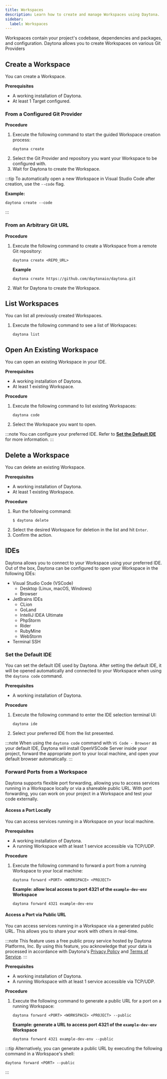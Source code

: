 ```yaml
---
title: Workspaces
description: Learn how to create and manage Workspaces using Daytona.
sidebar:
  label: Workspaces
---
```


Workspaces contain your project's codebase, dependencies and packages, and configuration.
Daytona allows you to create Workspaces on various Git Providers

## Create a Workspace
You can create a Workspace.

__Prerequisites__
*   A working installation of Daytona.
*   At least 1 Target configured.

### From a Configured Git Provider
__Procedure__
1.  Execute the following command to start the guided Workspace creation process:
    ```shell
    daytona create
    ```
2.  Select the Git Provider and repository you want your Workspace to be configured with.
3.  Wait for Daytona to create the Workspace.

:::tip
To automatically open a new Workspace in Visual Studio Code after creation, use the `--code` flag.

__Example:__
```shell
daytona create --code
```
:::

### From an Arbitrary Git URL
__Procedure__
1.  Execute the following command to create a Workspace from a remote Git repository:
    ```shell
    daytona create <REPO_URL>
    ```

    __Example__
    ```shell
    daytona create https://github.com/daytonaio/daytona.git
    ```
2.  Wait for Daytona to create the Workspace.

## List Workspaces
You can list all previously created Workspaces.

1.  Execute the following command to see a list of Workspaces:
    ```shell
    daytona list
    ```

## Open An Existing Workspace
You can open an existing Workspace in your IDE.

__Prerequisites__
*   A working installation of Daytona.
*   At least 1 existing Workspace.

__Procedure__
1.  Execute the following command to list existing Workspaces:
    ```shell
    daytona code
    ```
2.  Select the Workspace you want to open.

:::note
You can configure your preferred IDE.
Refer to __[Set the Default IDE](#set-the-default-ide)__ for more information.
:::

## Delete a Workspace
You can delete an existing Workspace.

__Prerequisites__
*   A working installation of Daytona.
*   At least 1 existing Workspace.

__Procedure__
1.  Run the following command:
    ```shell
    $ daytona delete
    ```
2.  Select the desired Workspace for deletion in the list and hit `Enter`.
3.  Confirm the action.

## IDEs
Daytona allows you to connect to your Workspace using your preferred IDE.
Out of the box, Daytona can be configured to open your Workspace in the following IDEs:

*   Visual Studio Code (VSCode)
    *   Desktop (Linux, macOS, Windows)
    *   Browser
*   JetBrains IDEs
    *   CLion
    *   GoLand
    *   IntelliJ IDEA Ultimate
    *   PhpStorm
    *   Rider
    *   RubyMine
    *   WebStorm
*   Terminal SSH

### Set the Default IDE
You can set the default IDE used by Daytona.
After setting the default IDE, it will be opened automatically and connected to your Workspace when using the `daytona code` command.

__Prerequisites__
*   A working installation of Daytona.

__Procedure__
1.  Execute the following command to enter the IDE selection terminal UI:
    ```shell
    daytona ide
    ```
2.  Select your preferred IDE from the list presented.

:::note
When using the `daytona code` command with `VS Code - Browser` as your default IDE, Daytona will install OpenVSCode Server inside your project, forward the appropriate port to your local machine, and open your default browser automatically.
:::

### Forward Ports from a Workspace
Daytona supports flexible port forwarding, allowing you to access services running in a Workspace locally or via a shareable public URL.
With port forwarding, you can work on your project in a Workspace and test your code externally.

#### Access a Port Locally
You can access services running in a Workspace on your local machine.

__Prerequisites__
*   A working installation of Daytona.
*   A running Workspace with at least 1 service accessible via TCP/UDP.

__Procedure__
1.  Execute the following command to forward a port from a running Workspace to your local machine:
    ```shell
    daytona forward <PORT> <WORKSPACE> <PROJECT>
    ```

    __Example: allow local access to port 4321 of the `example-dev-env` Workspace__
    ```shell
    daytona forward 4321 example-dev-env
    ```

#### Access a Port via Public URL
You can access services running in a Workspace via a generated public URL.
This allows you to share your work with others in real-time.

:::note
This feature uses a free public proxy service hosted by Daytona Platforms, Inc.
By using this feature, you acknowledge that your data is processed in accordance with Daytona's [Privacy Policy](https://www.daytona.io/company/privacy-policy) and [Terms of Service](https://www.daytona.io/company/terms-of-service).
:::

__Prerequisites__
*   A working installation of Daytona.
*   A running Workspace with at least 1 service accessible via TCP/UDP.

__Procedure__
1.  Execute the following command to generate a public URL for a port on a running Workspace:
    ```shell
    daytona forward <PORT> <WORKSPACE> <PROJECT> --public
    ```

    __Example: generate a URL to access port 4321 of the `example-dev-env` Workspace__
    ```shell
    daytona forward 4321 example-dev-env --public
    ```

:::tip
Alternatively, you can generate a public URL by executing the following command in a Workspace's shell:

```shell
daytona forward <PORT> --public
```
:::